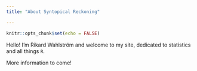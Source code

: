 ```yaml
---
title: "About Syntopical Reckoning"

---
```


```r
knitr::opts_chunk$set(echo = FALSE)
```

Hello! I'm Rikard Wahlström and welcome to my site, dedicated to statistics and all things `R`. 

More information to come! 